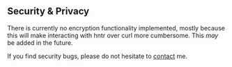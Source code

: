 
<DocsLayout>

## Security & Privacy

There is currently no encryption functionality implemented, mostly because this will make interacting with hntr over curl more cumbersome. This *may* be added in the future.

If you find security bugs, please do not hesitate to <a href="mailto:hello@robinverton.de">contact</a> me.

</DocsLayout>
